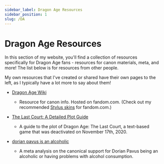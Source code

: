 ```yaml
---
sidebar_label: Dragon Age Resources
sidebar_position: 1
slug: /DA
---
```


# Dragon Age Resources

In this section of my website, you'll find a collection of resources
specifically for Dragon Age fans - resources for canon materials, meta, and
more! The list below is for resources from other people.

My own resources that I've created or shared have their own pages to the left,
as I typically have a lot more to say about them!

- [Dragon Age Wiki](https://dragonage.fandom.com/wiki/Dragon_Age_Wiki)

  - Resource for canon info. Hosted on fandom.com. (Check out my recommended
    [Stylus skins](/docs/opensource/stylus/) for fandom.com.)

- [The Last Court: A Detailed Plot Guide](https://archiveofourown.org/works/30037386)

  - A guide to the plot of Dragon Age: The Last Court, a text-based game that
    was deactivated on November 17th, 2020.

- [dorian pavus is an alcoholic](https://archiveofourown.org/works/3087971)

  - A meta analysis on the canonical support for Dorian Pavus being an alcoholic
    or having problems with alcohol consumption.

